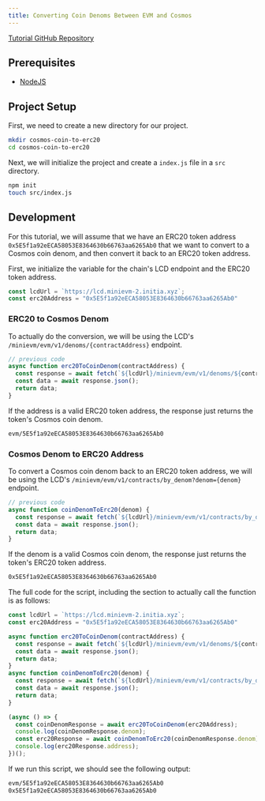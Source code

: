 ```yaml
---
title: Converting Coin Denoms Between EVM and Cosmos
---
```


[Tutorial GitHub Repository](https://github.com/initia-labs/examples/tree/main/evm/cosmos-coin-to-erc20)

## Prerequisites

- [NodeJS](https://nodejs.org)

## Project Setup

First, we need to create a new directory for our project.

```sh
mkdir cosmos-coin-to-erc20
cd cosmos-coin-to-erc20
```

Next, we will initialize the project and create a `index.js` file in a `src` directory.

```sh
npm init
touch src/index.js
```

## Development

For this tutorial, we will assume that we have an ERC20 token address `0x5E5f1a92eECA58053E8364630b66763aa6265Ab0` that we want to convert to a Cosmos coin denom, and then convert it back to an ERC20 token address.

First, we initialize the variable for the chain's LCD endpoint and the ERC20 token address.

```js src/index.js
const lcdUrl = `https://lcd.minievm-2.initia.xyz`;
const erc20Address = "0x5E5f1a92eECA58053E8364630b66763aa6265Ab0"
```

### ERC20 to Cosmos Denom

To actually do the conversion, we will be using the LCD's `/minievm/evm/v1/denoms/{contractAddress}` endpoint.

```js src/index.js
// previous code
async function erc20ToCoinDenom(contractAddress) {
  const response = await fetch(`${lcdUrl}/minievm/evm/v1/denoms/${contractAddress}`);
  const data = await response.json();
  return data;
}
```

If the address is a valid ERC20 token address, the response just returns the token's Cosmos coin denom.

```sh
evm/5E5f1a92eECA58053E8364630b66763aa6265Ab0
```

### Cosmos Denom to ERC20 Address

To convert a Cosmos coin denom back to an ERC20 token address, we will be using the LCD's `/minievm/evm/v1/contracts/by_denom?denom={denom}` endpoint.

```js src/index.js
// previous code
async function coinDenomToErc20(denom) {
  const response = await fetch(`${lcdUrl}/minievm/evm/v1/contracts/by_denom?denom=${denom}`);
  const data = await response.json();
  return data;
}
```

If the denom is a valid Cosmos coin denom, the response just returns the token's ERC20 token address.

```sh
0x5E5f1a92eECA58053E8364630b66763aa6265Ab0
```

The full code for the script, including the section to actually call the function is as follows:

```js src/index.js
const lcdUrl = `https://lcd.minievm-2.initia.xyz`;
const erc20Address = "0x5E5f1a92eECA58053E8364630b66763aa6265Ab0"

async function erc20ToCoinDenom(contractAddress) {
  const response = await fetch(`${lcdUrl}/minievm/evm/v1/denoms/${contractAddress}`);
  const data = await response.json();
  return data;
}
async function coinDenomToErc20(denom) {
  const response = await fetch(`${lcdUrl}/minievm/evm/v1/contracts/by_denom?denom=${denom}`);
  const data = await response.json();
  return data;
}

(async () => {
  const coinDenomResponse = await erc20ToCoinDenom(erc20Address);
  console.log(coinDenomResponse.denom);
  const erc20Response = await coinDenomToErc20(coinDenomResponse.denom);
  console.log(erc20Response.address);
})();
```

If we run this script, we should see the following output:

```sh
evm/5E5f1a92eECA58053E8364630b66763aa6265Ab0
0x5E5f1a92eECA58053E8364630b66763aa6265Ab0
```